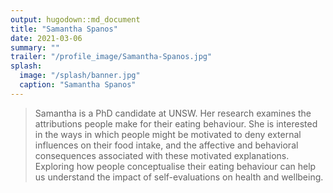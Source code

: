```yaml
---
output: hugodown::md_document
title: "Samantha Spanos"
date: 2021-03-06
summary: ""
trailer: "/profile_image/Samantha-Spanos.jpg"
splash:
  image: "/splash/banner.jpg"
  caption: "Samantha Spanos"
---
```


> Samantha is a PhD candidate at UNSW. Her research examines the attributions people make for their eating behaviour. She is interested in the ways in which people might be motivated to deny external influences on their food intake, and the affective and behavioral consequences associated with these motivated explanations. Exploring how people conceptualise their eating behaviour can help us understand the impact of self-evaluations on health and wellbeing.
